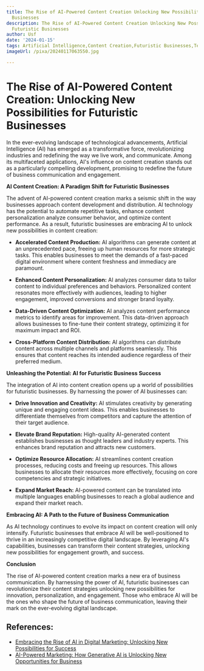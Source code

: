 ```yaml
---
title: The Rise of AI-Powered Content Creation Unlocking New Possibilities for Futuristic
  Businesses
description: The Rise of AI-Powered Content Creation Unlocking New Possibilities for
  Futuristic Businesses
author: Usf
date: '2024-01-15'
tags: Artificial Intelligence,Content Creation,Futuristic Businesses,Technology,Innovation,Automation,Efficiency,Scalability,Marketing,Creativity
imageUrl: /pixa/20240117063550.jpg

---
```

# **The Rise of AI-Powered Content Creation: Unlocking New Possibilities  for  Futuristic Businesses**

In the ever-evolving landscape of  technological advancements, Artificial Intelligence  (AI) has emerged as a transformative force,  revolutionizing industries and redefining the way we live work, and communicate. Among its  multifaceted applications, AI's influence on content creation  stands out as a particularly compelling development, promising  to redefine the future  of  business communication and engagement.

**AI Content Creation: A Paradigm Shift for Futuristic Businesses**

The advent of AI-powered  content creation marks a seismic shift in the way businesses approach  content development  and distribution. AI technology  has the potential to automate repetitive tasks, enhance content personalization analyze consumer behavior, and optimize content performance. As a result, futuristic businesses  are embracing  AI to unlock new  possibilities in content creation:

- **Accelerated Content Production:** AI algorithms can generate content at  an unprecedented pace, freeing up human  resources for more strategic tasks. This enables businesses to meet  the demands of a fast-paced digital environment where content freshness and immediacy are paramount.

- **Enhanced Content Personalization:** AI analyzes consumer data to tailor content to individual preferences and behaviors. Personalized content resonates more effectively with audiences, leading to higher engagement, improved conversions and stronger brand  loyalty.

- **Data-Driven Content Optimization:** AI  analyzes content  performance metrics to identify areas for improvement. This data-driven approach  allows businesses to  fine-tune their content strategy, optimizing it for maximum  impact and ROI.

- **Cross-Platform Content Distribution:** AI algorithms can distribute content across multiple channels  and platforms seamlessly. This ensures that content reaches its intended audience regardless of their preferred medium.

**Unleashing the  Potential: AI for Futuristic Business Success**

The integration of AI into content  creation opens up a world of possibilities for futuristic  businesses. By harnessing the power of AI businesses can:

- **Drive Innovation and Creativity:** AI  stimulates creativity by generating unique and engaging content ideas. This enables businesses to differentiate themselves from competitors and capture the  attention of their target audience.

- **Elevate Brand  Reputation:**  High-quality AI-generated content establishes businesses  as thought leaders and industry experts. This enhances brand reputation and attracts new customers.

- **Optimize Resource Allocation:** AI streamlines content creation processes, reducing costs and freeing up resources. This allows businesses to allocate their resources  more effectively,  focusing on core competencies and  strategic initiatives.

- **Expand Market Reach:** AI-powered content can be translated into multiple languages enabling businesses to reach a  global audience and  expand  their market reach.

**Embracing AI:  A Path to the Future of Business Communication**

As AI technology continues to evolve its impact on content creation will only intensify. Futuristic businesses  that embrace AI will be well-positioned to  thrive in an  increasingly competitive digital landscape. By leveraging AI's capabilities, businesses can transform their content strategies, unlocking new possibilities for engagement  growth, and success.

**Conclusion**

The rise of AI-powered content creation marks a new era of business communication. By harnessing the power of AI, futuristic businesses can revolutionize their content strategies  unlocking new possibilities for innovation, personalization, and engagement. Those who embrace AI will be the ones who  shape the future of business communication, leaving their  mark on the ever-evolving digital landscape.

## References:
- [Embracing the Rise of AI in Digital Marketing: Unlocking New Possibilities for Success](https://shehandlesit.com/blog/embracing-the-rise-of-ai-in-digital-marketing-unlocking-new-possibilities-for-success/)
- [AI-Powered Marketing: How Generative AI is Unlocking New Opportunities for Business](https://www.score.org/utah/resource/blog-post/ai-powered-marketing-how-generative-ai-unlocking-new-opportunities-business)
